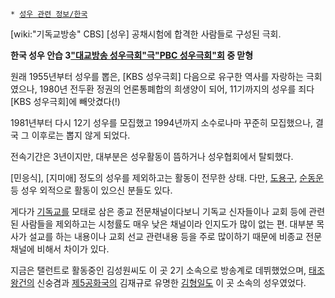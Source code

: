  * [[성우 관련 정보/한국]]

[wiki:"기독교방송" CBS] [성우] 공채시험에 합격한 사람들로 구성된 극회.

'''한국 성우 안습 3[["대교방송 성우극회"극]][["PBC 성우극회"회]] 중 맏형'''

원래 1955년부터 성우를 뽑은, [KBS 성우극회] 다음으로 유구한 역사를 자랑하는 극회였으나, 1980년 전두환 정권의 언론통폐합의 희생양이 되어, 11기까지의 성우를 죄다 [KBS 성우극회]에 빼앗겼다(!)

1981년부터 다시 12기 성우를 모집했고 1994년까지 소수로나마 꾸준히 모집했으나, 결국 그 이후로는 뽑지 않게 되었다.

전속기간은 3년이지만, 대부분은 성우활동이 뜸하거나 성우협회에서 탈퇴했다.

[민응식], [지미애] 정도의 성우를 제외하고는 활동이 전무한 상태. 다만, [[도용구]], [[순동운]] 등 성우 외적으로 활동이 있으신 분들도 있다.

게다가 [[기독교]]를 모태로 삼은 종교 전문채널이다보니 기독교 신자들이나 교회 등에 관련된 사람들을 제외하고는 시청률도 매우 낮은 채널이라 인지도가 많이 없는 편. 대부분 목사가 설교를 하는 내용이나 교회 선교 관련내용 등을 주로 많이하기 때문에 비종교 전문채널에 비해서 차이가 있다.

지금은 탤런트로 활동중인 김성원씨도 이 곳 2기 소속으로 방송계로 데뷔했었으며, [[태조 왕건]]의 신숭겸과 [[제5공화국]]의 김재규로 유명한 [[김형일]]도 이 곳 소속의 성우였었다.
